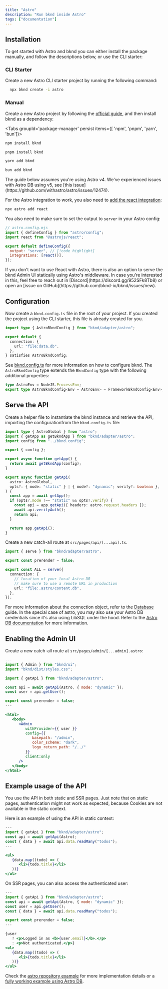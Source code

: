 ```yaml
---
title: "Astro"
description: "Run bknd inside Astro"
tags: ["documentation"]
---
```


## Installation

To get started with Astro and bknd you can either install the package manually, and follow the descriptions below, or use the CLI starter:

### CLI Starter

Create a new Astro CLI starter project by running the following command:

```sh
  npx bknd create -i astro
```

### Manual

Create a new Astro project by following the [official guide](https://docs.astro.build/en/install-and-setup/), and then install bknd as a dependency:

<Tabs groupId='package-manager' persist items={[ 'npm', 'pnpm', 'yarn', 'bun']}>

```bash tab="npm"
npm install bknd
```

```bash tab="pnpm"
pnpm install bknd
```

```bash tab="yarn"
yarn add bknd
```

```bash tab="bun"
bun add bknd
```

</Tabs>

<Callout type="info">
  The guide below assumes you're using Astro v4. We've experienced issues with
  Astro DB using v5, see [this
  issue](https://github.com/withastro/astro/issues/12474).
</Callout>

For the Astro integration to work, you also need to [add the react integration](https://docs.astro.build/en/guides/integrations-guide/react/):

```bash
npx astro add react
```

You also need to make sure to set the output to `server` in your Astro config:

```js {6}
// astro.config.mjs
import { defineConfig } from "astro/config";
import react from "@astrojs/react";

export default defineConfig({
  output: "server", // [!code highlight]
  integrations: [react()],
});
```

<Callout type="info">
  If you don't want to use React with Astro, there is also an option to serve
  the bknd Admin UI statically using Astro's middleware. In case you're
  interested in this, feel free to reach out in
  [Discord](https://discord.gg/952SFk8Tb8) or open an [issue on
  GitHub](https://github.com/bknd-io/bknd/issues/new).
</Callout>

## Configuration

Now create a `bknd.config.ts` file in the root of your project. If you created the project using the CLI starter, this file is already created for you.

```typescript title="bknd.config.ts"
import type { AstroBkndConfig } from "bknd/adapter/astro";

export default {
  connection: {
    url: "file:data.db",
  },
} satisfies AstroBkndConfig;
```

See [bknd.config.ts](/extending/config) for more information on how to configure bknd. The `AstroBkndConfig` type extends the `BkndConfig` type with the following additional properties:

```typescript
type AstroEnv = NodeJS.ProcessEnv;
export type AstroBkndConfig<Env = AstroEnv> = FrameworkBkndConfig<Env>;
```

## Serve the API

Create a helper file to instantiate the bknd instance and retrieve the API, importing the configurationfrom the `bknd.config.ts` file:

```ts title="src/bknd.ts"
import type { AstroGlobal } from "astro";
import { getApp as getBkndApp } from "bknd/adapter/astro";
import config from "../bknd.config";

export { config };

export async function getApp() {
  return await getBkndApp(config);
}

export async function getApi(
  astro: AstroGlobal,
  opts?: { mode: "static" } | { mode?: "dynamic"; verify?: boolean },
) {
  const app = await getApp();
  if (opts?.mode !== "static" && opts?.verify) {
    const api = app.getApi({ headers: astro.request.headers });
    await api.verifyAuth();
    return api;
  }

  return app.getApi();
}
```

Create a new catch-all route at `src/pages/api/[...api].ts`.

```ts title="src/pages/api/[...api].ts"
import { serve } from "bknd/adapter/astro";

export const prerender = false;

export const ALL = serve({
  connection: {
    // location of your local Astro DB
    // make sure to use a remote URL in production
    url: "file:.astro/content.db",
  },
});
```

For more information about the connection object, refer to the [Database](/usage/database) guide. In the
special case of astro, you may also use your Astro DB credentials since it's also using LibSQL
under the hood. Refer to the [Astro DB documentation](https://docs.astro.build/en/guides/astro-db/) for more information.

## Enabling the Admin UI

Create a new catch-all route at `src/pages/admin/[...admin].astro`:

```jsx title="src/pages/admin/[...admin].astro"
---
import { Admin } from "bknd/ui";
import "bknd/dist/styles.css";

import { getApi } from "bknd/adapter/astro";

const api = await getApi(Astro, { mode: "dynamic" });
const user = api.getUser();

export const prerender = false;
---

<html>
   <body>
      <Admin
         withProvider={{ user }}
         config={{
            basepath: "/admin",
            color_scheme: "dark",
            logo_return_path: "/../"
         }}
         client:only
      />
   </body>
</html>
```

## Example usage of the API

You use the API in both static and SSR pages. Just note that on static pages, authentication
might not work as expected, because Cookies are not available in the static context.

Here is an example of using the API in static context:

```jsx
---
import { getApi } from "bknd/adapter/astro";
const api = await getApi(Astro);
const { data } = await api.data.readMany("todos");
---

<ul>
   {data.map((todo) => (
      <li>{todo.title}</li>
   ))}
</ul>
```

On SSR pages, you can also access the authenticated user:

```jsx
---
import { getApi } from "bknd/adapter/astro";
const api = await getApi(Astro, { mode: "dynamic" });
const user = api.getUser();
const { data } = await api.data.readMany("todos");

export const prerender = false;
---

{user
   ? <p>Logged in as <b>{user.email}</b>.</p>
   : <p>Not authenticated.</p>}
<ul>
   {data.map((todo) => (
      <li>{todo.title}</li>
   ))}
</ul>
```

Check the [astro repository example](https://github.com/bknd-io/bknd/tree/main/examples/astro)
for more implementation details or a [fully working example using Astro DB](https://github.com/dswbx/bknd-astro-example).
